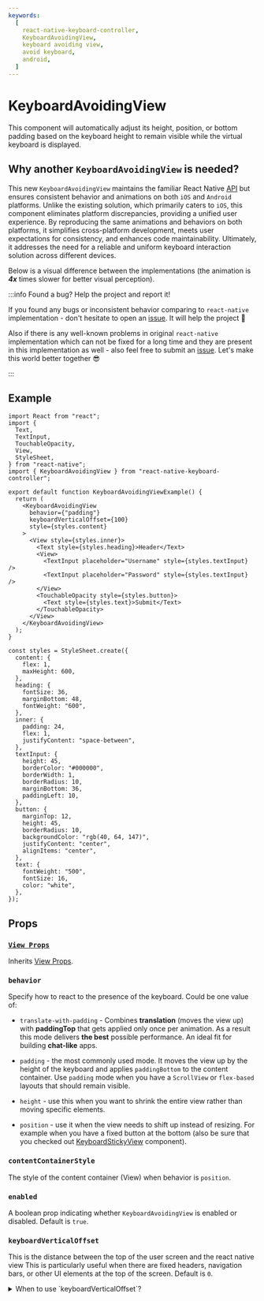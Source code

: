 ```yaml
---
keywords:
  [
    react-native-keyboard-controller,
    KeyboardAvoidingView,
    keyboard avoiding view,
    avoid keyboard,
    android,
  ]
---
```


# KeyboardAvoidingView

This component will automatically adjust its height, position, or bottom padding based on the keyboard height to remain visible while the virtual keyboard is displayed.

## Why another `KeyboardAvoidingView` is needed?

This new `KeyboardAvoidingView` maintains the familiar React Native [API](https://reactnative.dev/docs/keyboardavoidingview) but ensures consistent behavior and animations on both `iOS` and `Android` platforms. Unlike the existing solution, which primarily caters to `iOS`, this component eliminates platform discrepancies, providing a unified user experience. By reproducing the same animations and behaviors on both platforms, it simplifies cross-platform development, meets user expectations for consistency, and enhances code maintainability. Ultimately, it addresses the need for a reliable and uniform keyboard interaction solution across different devices.

Below is a visual difference between the implementations (the animation is _**4x**_ times slower for better visual perception).


<KeyboardAvoidingViewComparison />

:::info Found a bug? Help the project and report it!

If you found any bugs or inconsistent behavior comparing to `react-native` implementation - don't hesitate to open an [issue](https://github.com/kirillzyusko/react-native-keyboard-controller/issues/new?assignees=kirillzyusko&labels=bug&template=bug_report.md&title=). It will help the project 🙏

Also if there is any well-known problems in original `react-native` implementation which can not be fixed for a long time and they are present in this implementation as well - also feel free to submit an [issue](https://github.com/kirillzyusko/react-native-keyboard-controller/issues/new?assignees=kirillzyusko&labels=bug&template=bug_report.md&title=). Let's make this world better together 😎

:::

## Example

```tsx
import React from "react";
import {
  Text,
  TextInput,
  TouchableOpacity,
  View,
  StyleSheet,
} from "react-native";
import { KeyboardAvoidingView } from "react-native-keyboard-controller";

export default function KeyboardAvoidingViewExample() {
  return (
    <KeyboardAvoidingView
      behavior={"padding"}
      keyboardVerticalOffset={100}
      style={styles.content}
    >
      <View style={styles.inner}>
        <Text style={styles.heading}>Header</Text>
        <View>
          <TextInput placeholder="Username" style={styles.textInput} />
          <TextInput placeholder="Password" style={styles.textInput} />
        </View>
        <TouchableOpacity style={styles.button}>
          <Text style={styles.text}>Submit</Text>
        </TouchableOpacity>
      </View>
    </KeyboardAvoidingView>
  );
}

const styles = StyleSheet.create({
  content: {
    flex: 1,
    maxHeight: 600,
  },
  heading: {
    fontSize: 36,
    marginBottom: 48,
    fontWeight: "600",
  },
  inner: {
    padding: 24,
    flex: 1,
    justifyContent: "space-between",
  },
  textInput: {
    height: 45,
    borderColor: "#000000",
    borderWidth: 1,
    borderRadius: 10,
    marginBottom: 36,
    paddingLeft: 10,
  },
  button: {
    marginTop: 12,
    height: 45,
    borderRadius: 10,
    backgroundColor: "rgb(40, 64, 147)",
    justifyContent: "center",
    alignItems: "center",
  },
  text: {
    fontWeight: "500",
    fontSize: 16,
    color: "white",
  },
});
```

## Props

### [`View Props`](https://reactnative.dev/docs/view#props)

Inherits [View Props](https://reactnative.dev/docs/view#props).

### `behavior`

Specify how to react to the presence of the keyboard. Could be one value of:

- `translate-with-padding` - Combines **translation** (moves the view up) with **paddingTop** that gets applied only once per animation. As a result this mode delivers **the best** possible performance. An ideal fit for building **chat-like** apps.

- `padding` - the most commonly used mode. It moves the view up by the height of the keyboard and applies `paddingBottom` to the content container. Use `padding` mode when you have a `ScrollView` or `flex-based` layouts that should remain visible.

- `height` - use this when you want to shrink the entire view rather than moving specific elements.

- `position` - use it when the view needs to shift up instead of resizing. For example when you have a fixed button at the bottom (also be sure that you checked out [KeyboardStickyView](./keyboard-sticky-view) component).

### `contentContainerStyle`

The style of the content container (View) when behavior is `position`.

### `enabled`

A boolean prop indicating whether `KeyboardAvoidingView` is enabled or disabled. Default is `true`.

### `keyboardVerticalOffset`

This is the distance between the top of the user screen and the react native view This is particularly useful when there are fixed headers, navigation bars, or other UI elements at the top of the screen. Default is `0`.


<details>
  <summary>When to use `keyboardVerticalOffset`?</summary>

You should use `keyboardVerticalOffset` in the following scenarios:

- **Navigation Bars / Headers** - If your screen is inside a `Stack.Navigator` from `react-navigation`, the header height should be compensated using `keyboardVerticalOffset`:

```tsx
import { useHeaderHeight } from "@react-navigation/elements";
import { KeyboardAvoidingView } from "react-native-keyboard-controller";

const MyScreen = () => {
  const headerHeight = useHeaderHeight();

  return (
    <KeyboardAvoidingView
      behavior="padding"
      keyboardVerticalOffset={headerHeight}
    >
      <TextInput placeholder="Type here..." />
    </KeyboardAvoidingView>
  );
};
```

- **Custom Toolbars or Fixed Elements at the Top** - If your app has a fixed toolbar, status bar, or other UI elements at the top, you should offset accordingly.

- **Modal Screens with Different Layouts** - When using `KeyboardAvoidingView` inside a `Modal`, you may need to manually define the vertical offset to account for the modal’s positioning.

Below shown a visual representation of `keyboardVerticalOffset`:

<KeyboardVerticalOffset />

:::warning Translucent `StatusBar`
If you are using translucent `StatusBar` on Android, then `StatusBar` padding gets handled by `react-navigation` automatically and it will include safe-area padding in `useHeaderHeight` (i. e. `StatusBar` height will be included in the returned value and it will match iOS behavior).

If you are not using translucent `StatusBar`, then you need to include `StatusBar` height yourself:

```tsx
const headerHeight = useHeaderHeight() + StatusBar.currentHeight;
```

<blockquote>
  `StatusBar.currentHeight` is always `0` on iOS, so you don't need to write
  platform-specific code here using `Platform.OS` or `Platform.select`.
</blockquote>

:::

</details>
